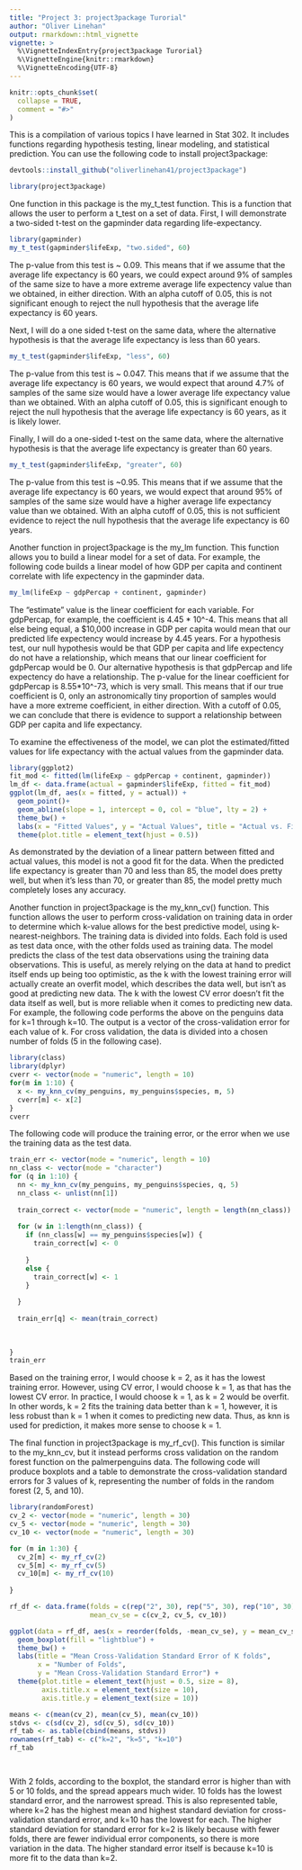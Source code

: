 ```yaml
---
title: "Project 3: project3package Turorial"
author: "Oliver Linehan"
output: rmarkdown::html_vignette
vignette: >
  %\VignetteIndexEntry{project3package Turorial}
  %\VignetteEngine{knitr::rmarkdown}
  %\VignetteEncoding{UTF-8}
---
```


```r
knitr::opts_chunk$set(
  collapse = TRUE,
  comment = "#>"
)
```

This is a compilation of various topics I have learned in Stat 302. It includes functions regarding hypothesis testing, linear modeling, and statistical prediction. You can use the following code to install project3package:
```r
devtools::install_github("oliverlinehan41/project3package")
```

```r
library(project3package)
```

One function in this package is the my_t_test function. This is a function that allows the user to perform a t_test on a set of data. First, I will demonstrate a two-sided t-test on the gapminder data regarding life-expectancy. 

```r
library(gapminder)
my_t_test(gapminder$lifeExp, "two.sided", 60)
```
The p-value from this test is ~ 0.09. This means that if we assume that the average life expectancy is 60 years, we could expect around 9% of samples of the same size to have a more extreme average life expectency value than we obtained, in either direction. With an alpha cutoff of 0.05, this is not significant enough to reject the null hypothesis that the average life expectancy is 60 years.

Next, I will do a one sided t-test on the same data, where the alternative hypothesis is that the average life expectancy is less than 60 years.

```r
my_t_test(gapminder$lifeExp, "less", 60)
```
The p-value from this test is ~ 0.047. This means that if we assume that the average life expectancy is 60 years, we would expect that around 4.7% of samples of the same size would have a lower average life expectancy value than we obtained. With an alpha cutoff of 0.05, this is significant enough to reject the null hypothesis that the average life expectancy is 60 years, as it is likely lower.

Finally, I will do a one-sided t-test on the same data, where the alternative hypothesis is that the average life expectancy is greater than 60 years.

```r
my_t_test(gapminder$lifeExp, "greater", 60)
```
The p-value from this test is ~0.95. This means that if we assume that the average life expectancy is 60 years, we would expect that around 95% of samples of the same size would have a higher average life expectancy value than we obtained. With an alpha cutoff of 0.05, this is not sufficient evidence to reject the null hypothesis that the average life expectancy is 60 years.



Another function in project3package is the my_lm function. This function allows you to build a linear model for a set of data. For example, the following code builds a linear model of how GDP per capita and continent correlate with life expectency in the gapminder data.

```r
my_lm(lifeExp ~ gdpPercap + continent, gapminder)


```
The "estimate" value is the linear coefficient for each variable. For gdpPercap, for example, the coefficient is 4.45 * 10^-4. This means that all else being equal, a $10,000 increase in GDP per capita would mean that our predicted life expectency would increase by 4.45 years. For a hypothesis test, our null hypothesis would be that GDP per capita and life expectency do not have a relationship, which means that our linear coefficient for gdpPercap would be 0. Our alternative hypothesis is that gdpPercap and life expectency do have a relationship. The p-value for the linear coefficient for gdpPercap is 8.55*10^-73, which is very small. This means that if our true coefficient is 0, only an astronomically tiny proportion of samples would have a more extreme coefficient, in either direction. With a cutoff of 0.05, we can conclude that there is evidence to support a relationship between GDP per capita and life expectancy. 

To examine the effectiveness of the model, we can plot the estimated/fitted values for life expectancy with the actual values from the gapminder data.

```r
library(ggplot2)
fit_mod <- fitted(lm(lifeExp ~ gdpPercap + continent, gapminder))
lm_df <- data.frame(actual = gapminder$lifeExp, fitted = fit_mod)
ggplot(lm_df, aes(x = fitted, y = actual)) +
  geom_point()+
  geom_abline(slope = 1, intercept = 0, col = "blue", lty = 2) +
  theme_bw() +
  labs(x = "Fitted Values", y = "Actual Values", title = "Actual vs. Fitted") +
  theme(plot.title = element_text(hjust = 0.5))


```
As demonstrated by the deviation of a linear pattern between fitted and actual values, this model is not a good fit for the data. When the predicted life expectancy is greater than 70 and less than 85, the model does pretty well, but when it's less than 70, or greater than 85, the model pretty much completely loses any accuracy.

Another function in project3package is the my_knn_cv() function. This function allows the user to perform cross-validation on training data in order to determine which k-value allows for the best predictive model,
using k-nearest-neighbors. The training data is divided into folds. Each fold is used as test data once, with the other folds used as training data. The model predicts the class of the test data observations using the training data observations. This is useful, as merely relying on the data at hand to predict itself ends up being too optimistic, as the k with the lowest training error will actually create an overfit model, which describes the data well, but isn't as good at predicting new data. The k with the lowest CV error doesn't fit the data itself as well, but is more reliable when it comes to predicting new data. For example, the following code performs the above on the penguins data for k=1 through k=10. The output is a vector of the cross-validation error for each value of k. For cross validation, the data is divided into a chosen number of folds (5 in the following case).

```r
library(class)
library(dplyr)
cverr <- vector(mode = "numeric", length = 10)
for(m in 1:10) {
  x <- my_knn_cv(my_penguins, my_penguins$species, m, 5)
  cverr[m] <- x[2]
}
cverr

```
The following code will produce the training error, or the error when we use the training data as the test data.

```r


train_err <- vector(mode = "numeric", length = 10)
nn_class <- vector(mode = "character")
for (q in 1:10) {
  nn <- my_knn_cv(my_penguins, my_penguins$species, q, 5)
  nn_class <- unlist(nn[1])
  
  train_correct <- vector(mode = "numeric", length = length(nn_class))
  
  for (w in 1:length(nn_class)) {
    if (nn_class[w] == my_penguins$species[w]) {
      train_correct[w] <- 0
      
    }
    else {
      train_correct[w] <- 1
    }
    
  }
  
  train_err[q] <- mean(train_correct)
  
  
  
}
train_err

```
Based on the training error, I would choose k = 2, as it has the lowest training error. However, using CV error, I would choose k = 1, as that has the lowest CV error. In practice, I would choose k = 1, as k = 2 would be overfit. In other words, k = 2 fits the training data better than k = 1, however, it is less robust than k = 1 when it comes to predicting new data. Thus, as knn is used for prediction, it makes more sense to choose k = 1. 

The final function in project3package is my_rf_cv(). This function is similar to the my_knn_cv, but it instead performs cross validation on the random forest function on the palmerpenguins data. The following code will produce boxplots and a table to demonstrate the cross-validation standard errors for 3 values of k, representing the number of folds in the random forest (2, 5, and 10). 

```r
library(randomForest)
cv_2 <- vector(mode = "numeric", length = 30)
cv_5 <- vector(mode = "numeric", length = 30)
cv_10 <- vector(mode = "numeric", length = 30)

for (m in 1:30) {
  cv_2[m] <- my_rf_cv(2)
  cv_5[m] <- my_rf_cv(5)
  cv_10[m] <- my_rf_cv(10)
  
}

rf_df <- data.frame(folds = c(rep("2", 30), rep("5", 30), rep("10", 30)),
                    mean_cv_se = c(cv_2, cv_5, cv_10))

ggplot(data = rf_df, aes(x = reorder(folds, -mean_cv_se), y = mean_cv_se)) +
  geom_boxplot(fill = "lightblue") +
  theme_bw() +
  labs(title = "Mean Cross-Validation Standard Error of K folds",
       x = "Number of Folds",
       y = "Mean Cross-Validation Standard Error") +
  theme(plot.title = element_text(hjust = 0.5, size = 8),
        axis.title.x = element_text(size = 10),
        axis.title.y = element_text(size = 10))

means <- c(mean(cv_2), mean(cv_5), mean(cv_10))
stdvs <- c(sd(cv_2), sd(cv_5), sd(cv_10))
rf_tab <- as.table(cbind(means, stdvs))
rownames(rf_tab) <- c("k=2", "k=5", "k=10")
rf_tab

 
```
With 2 folds, according to the boxplot, the standard error is higher than with 5 or 10 folds, and the spread appears much wider. 10 folds has the lowest standard error, and the narrowest spread. This is also represented table, where k=2 has the highest mean and highest standard deviation for cross-validation standard error, and k=10 has the lowest for each. The higher standard deviation for standard error for k=2 is likely because with fewer folds, there are fewer individual error components, so there is more variation in the data. The higher standard error itself is because k=10 is more fit to the data than k=2.

